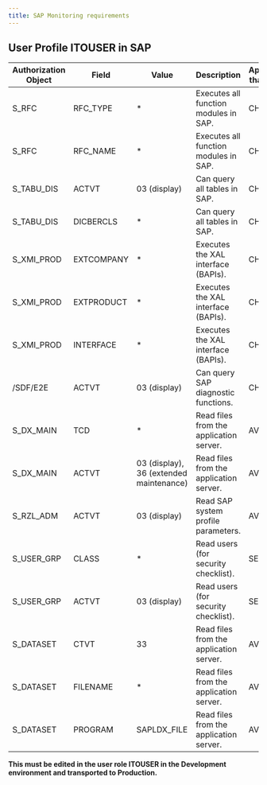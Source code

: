 ```yaml
---
title: SAP Monitoring requirements
---
```




## User Profile ITOUSER in SAP

| **Authorization Object** | **Field** | **Value** | **Description** | **Application that uses it** |
|---|---|---|---|---|
| S_RFC | RFC_TYPE | * | Executes all function modules in SAP. | CHK |
| S_RFC | RFC_NAME | * | Executes all function modules in SAP. | CHK |
| S_TABU_DIS | ACTVT | 03 (display) | Can query all tables in SAP. | CHK |
| S_TABU_DIS | DICBERCLS | * | Can query all tables in SAP. | CHK |
| S_XMI_PROD | EXTCOMPANY | * | Executes the XAL interface (BAPIs). | CHK |
| S_XMI_PROD | EXTPRODUCT | * | Executes the XAL interface (BAPIs). | CHK |
| S_XMI_PROD | INTERFACE | * | Executes the XAL interface (BAPIs). | CHK |
| /SDF/E2E | ACTVT | 03 (display) | Can query SAP diagnostic functions. | CHK |
| S_DX_MAIN | TCD | * | Read files from the application server. | AVA |
| S_DX_MAIN | ACTVT | 03 (display), 36 (extended maintenance) | Read files from the application server. | AVA |
| S_RZL_ADM | ACTVT | 03 (display) | Read SAP system profile parameters. | AVA, SEG |
| S_USER_GRP | CLASS | * | Read users (for security checklist). | SEG |
| S_USER_GRP | ACTVT | 03 (display) | Read users (for security checklist). | SEG |
| S_DATASET | CTVT | 33 | Read files from the application server. | AVA |
| S_DATASET | FILENAME | * | Read files from the application server. | AVA |
| S_DATASET | PROGRAM | SAPLDX_FILE | Read files from the application server. | AVA |


**This must be edited in the user role ITOUSER in the Development environment and transported to Production.**
